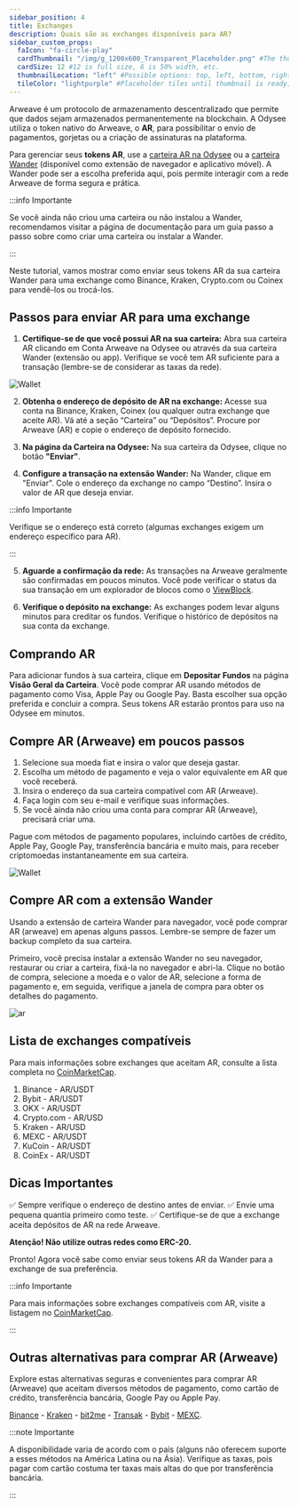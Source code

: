 ```yaml
---
sidebar_position: 4
title: Exchanges
description: Quais são as exchanges disponíveis para AR?
sidebar_custom_props:
  faIcon: "fa-circle-play"
  cardThumbnail: "/img/g_1200x600_Transparent_Placeholder.png" #The thumbnail on the category card.
  cardSize: 12 #12 is full size, 6 is 50% width, etc.
  thumbnailLocation: "left" #Possible options: top, left, bottom, right, none
  tileColor: "lightpurple" #Placeholder tiles until thumbnail is ready, possible options: blue, cream, darkpurple, lightpurple, mauve, orange, pink, none
---
```


Arweave é um protocolo de armazenamento descentralizado que permite que dados sejam armazenados permanentemente na blockchain. A Odysee utiliza o token nativo do Arweave, o **AR**, para possibilitar o envio de pagamentos, gorjetas ou a criação de assinaturas na plataforma.

Para gerenciar seus **tokens AR**, use a [carteira AR na Odysee](https://odysee.com/$/wallet) ou a [carteira Wander](https://www.wander.app/) (disponível como extensão de navegador e aplicativo móvel). A Wander pode ser a escolha preferida aqui, pois permite interagir com a rede Arweave de forma segura e prática.

:::info Importante

Se você ainda não criou uma carteira ou não instalou a Wander, recomendamos visitar a página de documentação para um guia passo a passo sobre como criar uma carteira ou instalar a Wander.

:::

Neste tutorial, vamos mostrar como enviar seus tokens AR da sua carteira Wander para uma exchange como Binance, Kraken, Crypto.com ou Coinex para vendê-los ou trocá-los.

## Passos para enviar AR para uma exchange

1. **Certifique-se de que você possui AR na sua carteira:** Abra sua carteira AR clicando em Conta Arweave na Odysee ou através da sua carteira Wander (extensão ou app). Verifique se você tem AR suficiente para a transação (lembre-se de considerar as taxas da rede).

![Wallet](https://thumbs.odycdn.com/0b4cda34b94d09b481d46bda5b37de92.webp)

2. **Obtenha o endereço de depósito de AR na exchange:** Acesse sua conta na Binance, Kraken, Coinex (ou qualquer outra exchange que aceite AR). Vá até a seção “Carteira” ou “Depósitos”. Procure por Arweave (AR) e copie o endereço de depósito fornecido.

3. **Na página da Carteira na Odysee:** Na sua carteira da Odysee, clique no botão **"Enviar"**.

4. **Configure a transação na extensão Wander:** Na Wander, clique em "Enviar". Cole o endereço da exchange no campo “Destino”. Insira o valor de AR que deseja enviar.

:::info Importante

Verifique se o endereço está correto (algumas exchanges exigem um endereço específico para AR).

:::

5. **Aguarde a confirmação da rede:** As transações na Arweave geralmente são confirmadas em poucos minutos. Você pode verificar o status da sua transação em um explorador de blocos como o [ViewBlock](https://viewblock.io/arweave).

6. **Verifique o depósito na exchange:** As exchanges podem levar alguns minutos para creditar os fundos. Verifique o histórico de depósitos na sua conta da exchange.

## Comprando AR

Para adicionar fundos à sua carteira, clique em **Depositar Fundos** na página **Visão Geral da Carteira**. Você pode comprar AR usando métodos de pagamento como Visa, Apple Pay ou Google Pay. Basta escolher sua opção preferida e concluir a compra. Seus tokens AR estarão prontos para uso na Odysee em minutos.

## Compre AR (Arweave) em poucos passos

1. Selecione sua moeda fiat e insira o valor que deseja gastar.
2. Escolha um método de pagamento e veja o valor equivalente em AR que você receberá.
3. Insira o endereço da sua carteira compatível com AR (Arweave).
4. Faça login com seu e-mail e verifique suas informações.
5. Se você ainda não criou uma conta para comprar AR (Arweave), precisará criar uma.

Pague com métodos de pagamento populares, incluindo cartões de crédito, Apple Pay, Google Pay, transferência bancária e muito mais, para receber criptomoedas instantaneamente em sua carteira.

![Wallet](https://thumbs.odycdn.com/08ccc2dc53be634b1eca7af955c1b22d.webp)

## Compre AR com a extensão Wander

Usando a extensão de carteira Wander para navegador, você pode comprar AR (arweave) em apenas alguns passos. Lembre-se sempre de fazer um backup completo da sua carteira.

Primeiro, você precisa instalar a extensão Wander no seu navegador, restaurar ou criar a carteira, fixá-la no navegador e abri-la. Clique no botão de compra, selecione a moeda e o valor de AR, selecione a forma de pagamento e, em seguida, verifique a janela de compra para obter os detalhes do pagamento.

![ar](https://thumbs.odycdn.com/356def93da12e24bdf943e4ecb8c2ea5.webp)

## Lista de exchanges compatíveis

Para mais informações sobre exchanges que aceitam AR, consulte a lista completa no [CoinMarketCap](https://coinmarketcap.com/currencies/arweave/).

1. Binance - AR/USDT
2. Bybit - AR/USDT
3. OKX - AR/USDT
4. Crypto.com - AR/USD
5. Kraken - AR/USD
6. MEXC - AR/USDT
7. KuCoin - AR/USDT
8. CoinEx - AR/USDT

## Dicas Importantes

✅ Sempre verifique o endereço de destino antes de enviar.
✅ Envie uma pequena quantia primeiro como teste.
✅ Certifique-se de que a exchange aceita depósitos de AR na rede Arweave.

**Atenção! Não utilize outras redes como ERC-20.**

Pronto! Agora você sabe como enviar seus tokens AR da Wander para a exchange de sua preferência.

:::info Importante

Para mais informações sobre exchanges compatíveis com AR, visite a listagem no [CoinMarketCap](https://coinmarketcap.com/currencies/arweave/).

:::

## Outras alternativas para comprar AR (Arweave)

Explore estas alternativas seguras e convenientes para comprar AR (Arweave) que aceitam diversos métodos de pagamento, como cartão de crédito, transferência bancária, Google Pay ou Apple Pay.

[Binance](https://www.binance.com/en/how-to-buy/arweave) - [Kraken](https://www.kraken.com/learn/buy-arweave-ar) - [bit2me](https://bit2me.com/buy-arweave) - [Transak](https://transak.com/buy/ar) - [Bybit](https://www.bybit.com/en/price/arweave/) - [MEXC](https://www.mexc.com/how-to-buy/AR).

:::note Importante

A disponibilidade varia de acordo com o país (alguns não oferecem suporte a esses métodos na América Latina ou na Ásia). Verifique as taxas, pois pagar com cartão costuma ter taxas mais altas do que por transferência bancária.

:::
